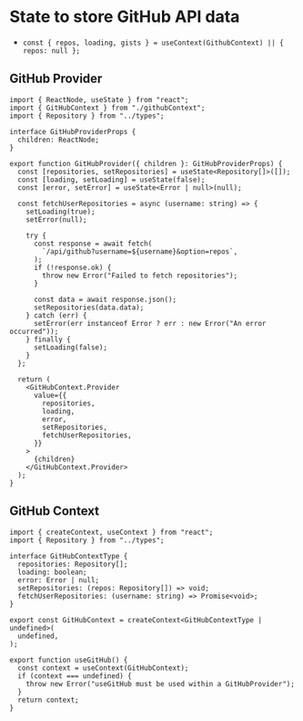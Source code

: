 # State to store GitHub API data

- `const { repos, loading, gists } = useContext(GithubContext) || { repos: null };`

## GitHub Provider

```tsx
import { ReactNode, useState } from "react";
import { GitHubContext } from "./githubContext";
import { Repository } from "../types";

interface GitHubProviderProps {
  children: ReactNode;
}

export function GitHubProvider({ children }: GitHubProviderProps) {
  const [repositories, setRepositories] = useState<Repository[]>([]);
  const [loading, setLoading] = useState(false);
  const [error, setError] = useState<Error | null>(null);

  const fetchUserRepositories = async (username: string) => {
    setLoading(true);
    setError(null);

    try {
      const response = await fetch(
        `/api/github?username=${username}&option=repos`,
      );
      if (!response.ok) {
        throw new Error("Failed to fetch repositories");
      }

      const data = await response.json();
      setRepositories(data.data);
    } catch (err) {
      setError(err instanceof Error ? err : new Error("An error occurred"));
    } finally {
      setLoading(false);
    }
  };

  return (
    <GitHubContext.Provider
      value={{
        repositories,
        loading,
        error,
        setRepositories,
        fetchUserRepositories,
      }}
    >
      {children}
    </GitHubContext.Provider>
  );
}
```

## GitHub Context

```tsx
import { createContext, useContext } from "react";
import { Repository } from "../types";

interface GitHubContextType {
  repositories: Repository[];
  loading: boolean;
  error: Error | null;
  setRepositories: (repos: Repository[]) => void;
  fetchUserRepositories: (username: string) => Promise<void>;
}

export const GitHubContext = createContext<GitHubContextType | undefined>(
  undefined,
);

export function useGitHub() {
  const context = useContext(GitHubContext);
  if (context === undefined) {
    throw new Error("useGitHub must be used within a GitHubProvider");
  }
  return context;
}
```
